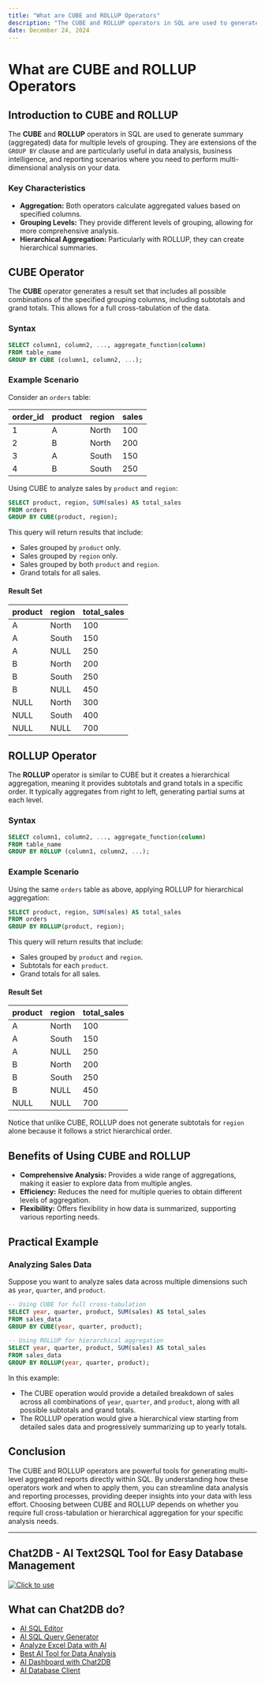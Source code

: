 ```yaml
---
title: "What are CUBE and ROLLUP Operators"
description: "The CUBE and ROLLUP operators in SQL are used to generate summary (aggregated) data for multiple levels of grouping."
date: December 24, 2024
---
```


# What are CUBE and ROLLUP Operators

## Introduction to CUBE and ROLLUP

The **CUBE** and **ROLLUP** operators in SQL are used to generate summary (aggregated) data for multiple levels of grouping. They are extensions of the `GROUP BY` clause and are particularly useful in data analysis, business intelligence, and reporting scenarios where you need to perform multi-dimensional analysis on your data.

### Key Characteristics

- **Aggregation:** Both operators calculate aggregated values based on specified columns.
- **Grouping Levels:** They provide different levels of grouping, allowing for more comprehensive analysis.
- **Hierarchical Aggregation:** Particularly with ROLLUP, they can create hierarchical summaries.

## CUBE Operator

The **CUBE** operator generates a result set that includes all possible combinations of the specified grouping columns, including subtotals and grand totals. This allows for a full cross-tabulation of the data.

### Syntax

```sql
SELECT column1, column2, ..., aggregate_function(column)
FROM table_name
GROUP BY CUBE (column1, column2, ...);
```

### Example Scenario

Consider an `orders` table:

| order_id | product | region | sales |
|----------|---------|--------|-------|
| 1        | A       | North  | 100   |
| 2        | B       | North  | 200   |
| 3        | A       | South  | 150   |
| 4        | B       | South  | 250   |

Using CUBE to analyze sales by `product` and `region`:

```sql
SELECT product, region, SUM(sales) AS total_sales
FROM orders
GROUP BY CUBE(product, region);
```

This query will return results that include:

- Sales grouped by `product` only.
- Sales grouped by `region` only.
- Sales grouped by both `product` and `region`.
- Grand totals for all sales.

#### Result Set

| product | region | total_sales |
|---------|--------|-------------|
| A       | North  | 100         |
| A       | South  | 150         |
| A       | NULL   | 250         | -- Subtotal for Product A
| B       | North  | 200         |
| B       | South  | 250         |
| B       | NULL   | 450         | -- Subtotal for Product B
| NULL    | North  | 300         | -- Subtotal for Region North
| NULL    | South  | 400         | -- Subtotal for Region South
| NULL    | NULL   | 700         | -- Grand Total

## ROLLUP Operator

The **ROLLUP** operator is similar to CUBE but it creates a hierarchical aggregation, meaning it provides subtotals and grand totals in a specific order. It typically aggregates from right to left, generating partial sums at each level.

### Syntax

```sql
SELECT column1, column2, ..., aggregate_function(column)
FROM table_name
GROUP BY ROLLUP (column1, column2, ...);
```

### Example Scenario

Using the same `orders` table as above, applying ROLLUP for hierarchical aggregation:

```sql
SELECT product, region, SUM(sales) AS total_sales
FROM orders
GROUP BY ROLLUP(product, region);
```

This query will return results that include:

- Sales grouped by `product` and `region`.
- Subtotals for each `product`.
- Grand totals for all sales.

#### Result Set

| product | region | total_sales |
|---------|--------|-------------|
| A       | North  | 100         |
| A       | South  | 150         |
| A       | NULL   | 250         | -- Subtotal for Product A
| B       | North  | 200         |
| B       | South  | 250         |
| B       | NULL   | 450         | -- Subtotal for Product B
| NULL    | NULL   | 700         | -- Grand Total

Notice that unlike CUBE, ROLLUP does not generate subtotals for `region` alone because it follows a strict hierarchical order.

## Benefits of Using CUBE and ROLLUP

- **Comprehensive Analysis:** Provides a wide range of aggregations, making it easier to explore data from multiple angles.
- **Efficiency:** Reduces the need for multiple queries to obtain different levels of aggregation.
- **Flexibility:** Offers flexibility in how data is summarized, supporting various reporting needs.

## Practical Example

### Analyzing Sales Data

Suppose you want to analyze sales data across multiple dimensions such as `year`, `quarter`, and `product`.

```sql
-- Using CUBE for full cross-tabulation
SELECT year, quarter, product, SUM(sales) AS total_sales
FROM sales_data
GROUP BY CUBE(year, quarter, product);

-- Using ROLLUP for hierarchical aggregation
SELECT year, quarter, product, SUM(sales) AS total_sales
FROM sales_data
GROUP BY ROLLUP(year, quarter, product);
```

In this example:
- The CUBE operation would provide a detailed breakdown of sales across all combinations of `year`, `quarter`, and `product`, along with all possible subtotals and grand totals.
- The ROLLUP operation would give a hierarchical view starting from detailed sales data and progressively summarizing up to yearly totals.

## Conclusion

The CUBE and ROLLUP operators are powerful tools for generating multi-level aggregated reports directly within SQL. By understanding how these operators work and when to apply them, you can streamline data analysis and reporting processes, providing deeper insights into your data with less effort. Choosing between CUBE and ROLLUP depends on whether you require full cross-tabulation or hierarchical aggregation for your specific analysis needs.

---

## Chat2DB - AI Text2SQL Tool for Easy Database Management

[![Click to use](/image/blog/chat2db.png)](https://app.chat2db.ai/)

## What can Chat2DB do?

- [AI SQL Editor](https://chat2db.ai/feature/AI%20SQL%20Editor)
- [AI SQL Query Generator](https://chat2db.ai/feature/AI%20SQL%20Query%20Generator)
- [Analyze Excel Data with AI](https://chat2db.ai/feature/Analyze%20Excel%20Data%20with%20AI)
- [Best AI Tool for Data Analysis](https://chat2db.ai/feature/Best%20AI%20Tool%20for%20Data%20Analysis)
- [AI Dashboard with Chat2DB](https://chat2db.ai/feature/AI%20Dashboard%20with%20Chat2DB)
- [AI Database Client](https://chat2db.ai/feature/AI%20Database%20Client)
